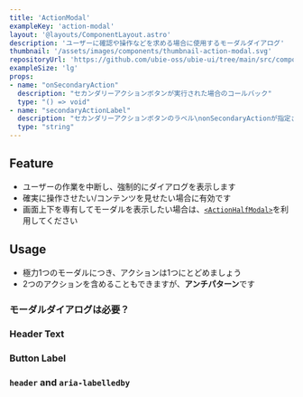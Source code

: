 ```yaml
---
title: 'ActionModal'
exampleKey: 'action-modal'
layout: '@layouts/ComponentLayout.astro'
description: 'ユーザーに確認や操作などを求める場合に使用するモーダルダイアログ'
thumbnail: '/assets/images/components/thumbnail-action-modal.svg'
repositoryUrl: 'https://github.com/ubie-oss/ubie-ui/tree/main/src/components/ActionModal'
exampleSize: 'lg'
props:
- name: "onSecondaryAction"
  description: "セカンダリーアクションボタンが実行された場合のコールバック"
  type: "() => void"
- name: "secondaryActionLabel"
  description: "セカンダリーアクションボタンのラベル\nonSecondaryActionが指定されていたら必須"
  type: "string"
---
```



## Feature

- ユーザーの作業を中断し、強制的にダイアログを表示します
- 確実に操作させたい/コンテンツを見せたい場合に有効です
- 画面上下を専有してモーダルを表示したい場合は、[`<ActionHalfModal>`](/components/action-half-modal)を利用してください

## Usage

- 極力1つのモーダルにつき、アクションは1つにとどめましょう
- 2つのアクションを含めることもできますが、**アンチパターン**です

### モーダルダイアログは必要？

<ModalDialogNecessary />

### Header Text

<HeaderText />

<HeaderTextActionModal />

### Button Label

<ButtonLabel />

### `header` and `aria-labelledby`

<HeaderProps />
